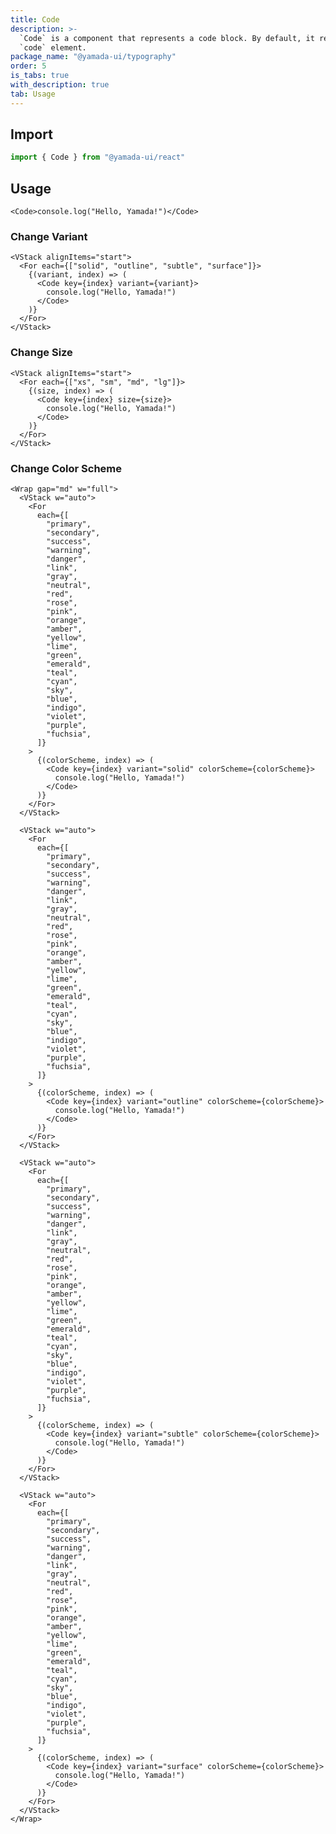 ```yaml
---
title: Code
description: >-
  `Code` is a component that represents a code block. By default, it renders a
  `code` element.
package_name: "@yamada-ui/typography"
order: 5
is_tabs: true
with_description: true
tab: Usage
---
```


## Import

```ts
import { Code } from "@yamada-ui/react"
```

## Usage

```tsx
<Code>console.log("Hello, Yamada!")</Code>
```

### Change Variant

```tsx
<VStack alignItems="start">
  <For each={["solid", "outline", "subtle", "surface"]}>
    {(variant, index) => (
      <Code key={index} variant={variant}>
        console.log("Hello, Yamada!")
      </Code>
    )}
  </For>
</VStack>
```

### Change Size

```tsx
<VStack alignItems="start">
  <For each={["xs", "sm", "md", "lg"]}>
    {(size, index) => (
      <Code key={index} size={size}>
        console.log("Hello, Yamada!")
      </Code>
    )}
  </For>
</VStack>
```

### Change Color Scheme

```tsx
<Wrap gap="md" w="full">
  <VStack w="auto">
    <For
      each={[
        "primary",
        "secondary",
        "success",
        "warning",
        "danger",
        "link",
        "gray",
        "neutral",
        "red",
        "rose",
        "pink",
        "orange",
        "amber",
        "yellow",
        "lime",
        "green",
        "emerald",
        "teal",
        "cyan",
        "sky",
        "blue",
        "indigo",
        "violet",
        "purple",
        "fuchsia",
      ]}
    >
      {(colorScheme, index) => (
        <Code key={index} variant="solid" colorScheme={colorScheme}>
          console.log("Hello, Yamada!")
        </Code>
      )}
    </For>
  </VStack>

  <VStack w="auto">
    <For
      each={[
        "primary",
        "secondary",
        "success",
        "warning",
        "danger",
        "link",
        "gray",
        "neutral",
        "red",
        "rose",
        "pink",
        "orange",
        "amber",
        "yellow",
        "lime",
        "green",
        "emerald",
        "teal",
        "cyan",
        "sky",
        "blue",
        "indigo",
        "violet",
        "purple",
        "fuchsia",
      ]}
    >
      {(colorScheme, index) => (
        <Code key={index} variant="outline" colorScheme={colorScheme}>
          console.log("Hello, Yamada!")
        </Code>
      )}
    </For>
  </VStack>

  <VStack w="auto">
    <For
      each={[
        "primary",
        "secondary",
        "success",
        "warning",
        "danger",
        "link",
        "gray",
        "neutral",
        "red",
        "rose",
        "pink",
        "orange",
        "amber",
        "yellow",
        "lime",
        "green",
        "emerald",
        "teal",
        "cyan",
        "sky",
        "blue",
        "indigo",
        "violet",
        "purple",
        "fuchsia",
      ]}
    >
      {(colorScheme, index) => (
        <Code key={index} variant="subtle" colorScheme={colorScheme}>
          console.log("Hello, Yamada!")
        </Code>
      )}
    </For>
  </VStack>

  <VStack w="auto">
    <For
      each={[
        "primary",
        "secondary",
        "success",
        "warning",
        "danger",
        "link",
        "gray",
        "neutral",
        "red",
        "rose",
        "pink",
        "orange",
        "amber",
        "yellow",
        "lime",
        "green",
        "emerald",
        "teal",
        "cyan",
        "sky",
        "blue",
        "indigo",
        "violet",
        "purple",
        "fuchsia",
      ]}
    >
      {(colorScheme, index) => (
        <Code key={index} variant="surface" colorScheme={colorScheme}>
          console.log("Hello, Yamada!")
        </Code>
      )}
    </For>
  </VStack>
</Wrap>
```
